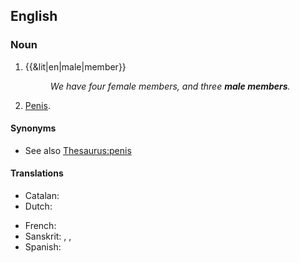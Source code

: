 ==English==

===Noun===
{{en-noun}}

# {{&lit|en|male|member}}
#: ''We have four female members, and three '''male members'''.''
# {{lb|en|euphemistic}} [[penis|Penis]].

====Synonyms====
* See also [[Thesaurus:penis]]

====Translations====
{{trans-top-also|euphemistic: penis|penis}}
* Catalan: {{t|ca|membre viril|m}}
* Dutch: {{t|nl|mannelijk lid|m}}
{{trans-mid}}
* French: {{t+|fr|membre viril|m}}
* Sanskrit: {{t+|sa|पसस्|n}}, {{t+|sa|शिश्न|n|tr=śiśná}}, {{t+|sa|शेपस्|n}}
* Spanish: {{t|es|miembro viril|m}}
{{trans-bottom}}